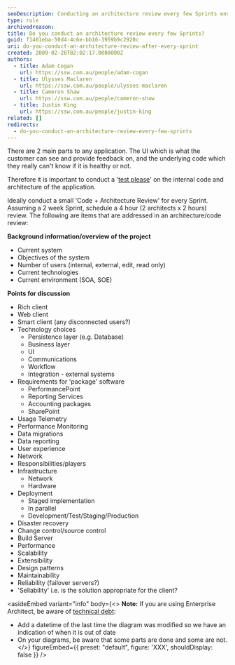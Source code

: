 ```yaml
---
seoDescription: Conducting an architecture review every few Sprints ensures internal code and architecture health, allowing for timely identification of technical debt and opportunities to improve scalability, maintainability, and reliability.
type: rule
archivedreason:
title: Do you conduct an architecture review every few Sprints?
guid: f1401eba-50d4-4c6e-bb16-3959b9c2920c
uri: do-you-conduct-an-architecture-review-after-every-sprint
created: 2009-02-26T02:02:17.0000000Z
authors:
  - title: Adam Cogan
    url: https://ssw.com.au/people/adam-cogan
  - title: Ulysses Maclaren
    url: https://ssw.com.au/people/ulysses-maclaren
  - title: Cameron Shaw
    url: https://ssw.com.au/people/cameron-shaw
  - title: Justin King
    url: https://ssw.com.au/people/justin-king
related: []
redirects:
  - do-you-conduct-an-architecture-review-every-few-sprints
---
```


There are 2 main parts to any application. The UI which is what the customer can see and provide feedback on, and the underlying code which they really can't know if it is healthy or not.

Therefore it is important to conduct a '[test please](/conduct-a-test-please-internally-and-then-with-the-client)' on the internal code and architecture of the application.

Ideally conduct a small 'Code + Architecture Review' for every Sprint. Assuming a 2 week Sprint, schedule a 4 hour (2 architects x 2 hours) review.
The following are items that are addressed in an architecture/code review:

**Background information/overview of the project**

- Current system
- Objectives of the system
- Number of users (internal, external, edit, read only)
- Current technologies
- Current environment (SOA, SOE)

**Points for discussion**

- Rich client
- Web client
- Smart client (any disconnected users?)
- Technology choices
  - Persistence layer (e.g. Database)
  - Business layer
  - UI
  - Communications
  - Workflow
  - Integration - external systems
- Requirements for 'package' software
  - PerformancePoint
  - Reporting Services
  - Accounting packages
  - SharePoint
- Usage Telemetry
- Performance Monitoring
- Data migrations
- Data reporting
- User experience
- Network
- Responsibilities/players
- Infrastructure
  - Network
  - Hardware
- Deployment
  - Staged implementation
  - In parallel
  - Development/Test/Staging/Production
- Disaster recovery
- Change control/source control
- Build Server
- Performance
- Scalability
- Extensibility
- Design patterns
- Maintainability
- Reliability (failover servers?)
- 'Sellability' i.e. is the solution appropriate for the client?

<asideEmbed
  variant="info"
  body={<>
    **Note:** If you are using Enterprise Architect, be aware of [technical debt](/technical-debt):

- Add a datetime of the last time the diagram was modified so we have an indication of when it is out of date
- On your diagrams, be aware that some parts are done and some are not.
  </>}
  figureEmbed={{
    preset: "default",
    figure: 'XXX',
    shouldDisplay: false
  }}
/>